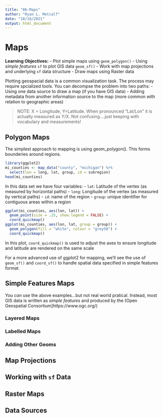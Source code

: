 ```yaml
---
title: "06-Maps"
author: "Ryan L. Metcalf"
date: "10/18/2021"
output: html_document
---
```

# Maps

**Learning Objectives:**
 - Plot simple maps using `geom_polygon()`
 - Using *simple features* `sf` to plot GIS data `geom_sf()`
 - Work with map projections and underlying `sf` data structure
 - Draw maps using Raster data
 
Plotting geospacial data is a common visualization task. The process may require spcialized tools. You can decompse the problem into two paths:
  - Using one data source to draw a map (if you have GIS data)
  - Adding metadata from another information source to the map (more common with relation to geographic areas)
  
> NOTE: X = Longitude, Y=Latitude. When pronounced "Lat/Lon" it is actually measured as Y/X. Not confusing....just keeping with vocabulary and measurements!

## Polygon Maps
The simplest approach to mapping is using geom_polygon(). This forms bounderies around regions.

```r
library(ggplot2)
mi_counties <- map_data("county", "michigan") %>% 
  select(lon = long, lat, group, id = subregion)
head(mi_counties)
```

In this data set we have four variables:
 - `lat`: Latitude of the vertex (as measured by horizontal paths)
 - `long`: Longitude of the vertex (as measured by vertical paths)
 - `id`: name of the region
 - `group`: unique identifier for contiguous areas within a region
 
```r
ggplot(mi_counties, aes(lon, lat)) + 
  geom_point(size = .25, show.legend = FALSE) +
  coord_quickmap()
ggplot(mi_counties, aes(lon, lat, group = group)) +
  geom_polygon(fill = "white", colour = "grey50") + 
  coord_quickmap()
```

In this plot, `coord_quickmap()` is used to adjust the axes to ensure longitude and latitude are rendered on the same scale

For a more advanced use of ggplot2 for mapping, we'll see the use of `geom_sf()` and `coord_sf()` to handle spatial data specified in simple features format.

## Simple Features Maps
You *can* use the above examples...but not real world pratical. Instead, most GIS data is written as *simple features* and produced by the (Open Geospatial Consortium]https://www.ogc.org/)

### Layered Maps
### Labelled Maps
### Adding Other Geoms
## Map Projections
## Working with `sf` Data
## Raster Maps
## Data Sources